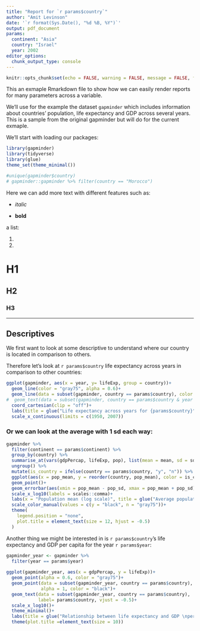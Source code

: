```yaml
---
title: "Report for `r params$country`"
author: "Amit Levinson"
date: '`r format(Sys.Date(), "%d %B, %Y")`'
output: pdf_document
params: 
  continent: "Asia"
  country: "Israel"
  year: 2002
editor_options: 
  chunk_output_type: console
---
```


```r
knitr::opts_chunk$set(echo = FALSE, warning = FALSE, message = FALSE, fig.width = 5, fig.height = 3)
```

This an exmaple Rmarkdown file to show how we can easily render reports for many parameters across a variable.

We'll use for the example the dataset `gapminder` which includes information about countries' population, life expectancy and GDP across several years. This is a sample from the original gapminder but will do for the current exmaple.

We'll start with loading our packages:

```r
library(gapminder)
library(tidyverse)
library(glue)
theme_set(theme_minimal())
```

```r
#unique(gapminder$country)
# gapminder::gapminder %>% filter(country == "Morocco")
```


Here we can add more text with different features such as:

- *italic*

- **bold**

a list:

1.

2.


# H1

## H2

### H3

<hr/>

## Descriptives

We first want to look at some descriptive to understand where our country is located in comparison to others.


Therefore let's look at `r params$country` life expectancy across years in comparison to other countries:

```r
ggplot(gapminder, aes(x = year, y= lifeExp, group = country))+
  geom_line(color = "gray75", alpha = 0.6)+
  geom_line(data = subset(gapminder, country == params$country), color = "black", alpha = 1, size = 0.6)+
#  geom_text(data = subset(gapminder, country == params$country & year == max(year)), aes(label = country), hjust = 1, vjust = 1.1)+
  coord_cartesian(clip = "off")+
  labs(title = glue("Life expectancy across years for {params$country}"))+
  scale_x_continuous(limits = c(1950, 2007))
```


### Or we can look at the average with 1 sd each way:

```r
gapminder %>% 
  filter(continent == params$continent) %>% 
  group_by(country) %>%
  summarise_at(vars(gdpPercap, lifeExp, pop), list(mean = mean, sd = sd), na.rm = T) %>% 
  ungroup() %>%
  mutate(is_country = ifelse(country == params$country, "y", "n")) %>% 
  ggplot(aes(x = pop_mean, y = reorder(country, pop_mean), color = is_country))+
  geom_point()+
  geom_errorbar(aes(xmin = pop_mean - pop_sd, xmax = pop_mean + pop_sd), width = .2)+
  scale_x_log10(labels = scales::comma)+
  labs(x = "Population mean (log scale)", title = glue("Average population from 1952-2007 for {params$continent}"))+
  scale_color_manual(values = c(y = "black", n = "gray75"))+
  theme(
    legend.position = "none",
    plot.title = element_text(size = 12, hjust = -0.5)
  )
```


Another thing we might be interested in is `r params$country`'s life expectancy and GDP per capita for the year `r params$year`:

```r
gapminder_year <- gapminder %>% 
  filter(year == params$year)
  
ggplot(gapminder_year, aes(x = gdpPercap, y = lifeExp))+
  geom_point(alpha = 0.6, color = "gray75")+
  geom_point(data = subset(gapminder_year, country == params$country),
             alpha = 1, color = "black")+
  geom_text(data = subset(gapminder_year, country == params$country),
            label= params$country, vjust = -0.5)+
  scale_x_log10()+
  theme_minimal()+
  labs(title = glue("Relationship between life expectancy and GDP \nper capita for {params$year}"), x = "GDP per capita", y = "Life expectancy")+
  theme(plot.title =element_text(size = 10))
```